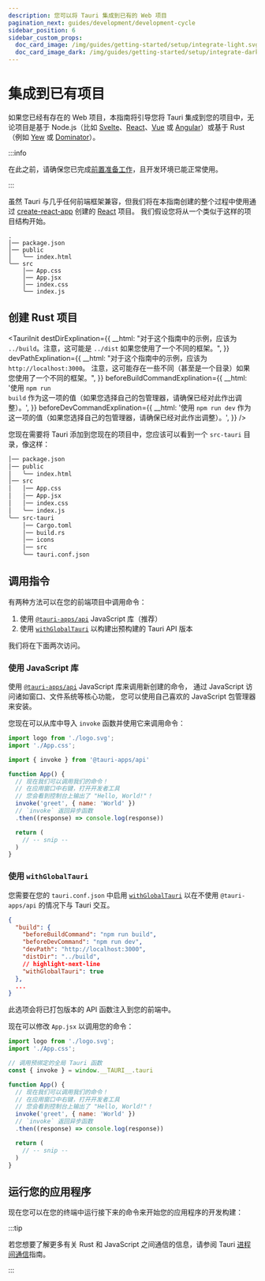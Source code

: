 ```yaml
---
description: 您可以将 Tauri 集成到已有的 Web 项目
pagination_next: guides/development/development-cycle
sidebar_position: 6
sidebar_custom_props:
  doc_card_image: /img/guides/getting-started/setup/integrate-light.svg
  doc_card_image_dark: /img/guides/getting-started/setup/integrate-dark.svg
---
```



# 集成到已有项目

如果您已经有存在的 Web 项目，本指南将引导您将 Tauri 集成到您的项目中，无论项目是基于 Node.js（比如 [Svelte][]、[React][]、[Vue][] 或 [Angular][]）或基于 Rust（例如 [Yew][] 或 [Dominator][]）。

:::info

在此之前，请确保您已完成[前置准备工作][]，且开发环境已能正常使用。

:::

虽然 Tauri 与几乎任何前端框架兼容，但我们将在本指南创建的整个过程中使用通过 [create-react-app][] 创建的 [React][] 项目。 我们假设您将从一个类似于这样的项目结构开始。

```
.
│── package.json
│── public
│   ╰── index.html
╰── src
    │── App.css
    │── App.jsx
    │── index.css
    ╰── index.js
```

## 创建 Rust 项目

<TauriInit
  destDirExplination={{
    __html:
      "对于这个指南中的示例，应该为 <code x-bt =1>../build</code>。注意，这可能是 <code>../dist</code> 如果您使用了一个不同的框架。",
  }}
  devPathExplination={{
    __html:
      "对于这个指南中的示例，应该为 <code>http://localhost:3000</code>。 注意，这可能存在一些不同（甚至是一个目录）如果您使用了一个不同的框架。",
  }}
  beforeBuildCommandExplination={{
    __html:
      '使用 <code>npm run build</code> 作为这一项的值（如果您选择自己的包管理器，请确保已经对此作出调整）。',
  }}
  beforeDevCommandExplination={{
    __html:
      '使用 <code>npm run dev</code> 作为这一项的值（如果您选择自己的包管理器，请确保已经对此作出调整）。',
  }}
/>

您现在需要将 Tauri 添加到您现在的项目中，您应该可以看到一个 `src-tauri` 目录，像这样：

```diff {9-14}
│── package.json
│── public
│   ╰── index.html
│── src
│   │── App.css
│   │── App.jsx
│   │── index.css
│   ╰── index.js
╰── src-tauri
    │── Cargo.toml
    │── build.rs
    │── icons
    │── src
    ╰── tauri.conf.json
```

## 调用指令

<Commands />

有两种方法可以在您的前端项目中调用命令：

1. 使用 [`@tauri-apps/api`][] JavaScript 库（推荐）
2. 使用 [`withGlobalTauri`][] 以构建出预构建的 Tauri API 版本

我们将在下面两次访问。

### 使用 JavaScript 库

使用 [`@tauri-apps/api`][] JavaScript 库来调用新创建的命令， 通过 JavaScript 访问诸如窗口、文件系统等核心功能， 您可以使用自己喜欢的 JavaScript 包管理器来安装。

<InstallTauriApi />

您现在可以从库中导入 `invoke` 函数并使用它来调用命令：

```jsx title=src/App.jsx {4,7-12}
import logo from './logo.svg';
import './App.css';

import { invoke } from '@tauri-apps/api'

function App() {
  // 现在我们可以调用我们的命令！
  // 在应用窗口中右键，打开开发者工具
  // 您会看到控制台上输出了 "Hello, World!"！
  invoke('greet', { name: 'World' })
  // `invoke` 返回异步函数
  .then((response) => console.log(response))

  return (
    // -- snip --
  )
}
```

### 使用 `withGlobalTauri`

您需要在您的 `tauri.conf.json` 中启用 [`withGlobalTauri`][] 以在不使用 `@tauri-apps/api` 的情况下与 Tauri 交互。

```json title=tauri.conf.json
{
  "build": {
    "beforeBuildCommand": "npm run build",
    "beforeDevCommand": "npm run dev",
    "devPath": "http://localhost:3000",
    "distDir": "../build",
    // highlight-next-line
    "withGlobalTauri": true
  },
  ...
}
```

此选项会将已打包版本的 API 函数注入到您的前端中。

现在可以修改 `App.jsx` 以调用您的命令：

```jsx title=src/App.js {4,7-12}
import logo from './logo.svg';
import './App.css';

// 调用预绑定的全局 Tauri 函数
const { invoke } = window.__TAURI__.tauri

function App() {
  // 现在我们可以调用我们的命令！
  // 在应用窗口中右键，打开开发者工具
  // 您会看到控制台上输出了 "Hello, World!"！
  invoke('greet', { name: 'World' })
  // `invoke` 返回异步函数
  .then((response) => console.log(response))

  return (
    // -- snip --
  )
}
```

## 运行您的应用程序

现在您可以在您的终端中运行接下来的命令来开始您的应用程序的开发构建：

<Command name="dev" />

:::tip

若您想要了解更多有关 Rust 和 JavaScript 之间通信的信息，请参阅 Tauri [进程间通信][inter-process-communication]指南。

:::

[前置准备工作]: ../prerequisites.md
[create-react-app]: https://reactjs.org/docs/create-a-new-react-app.html#create-react-app
[Svelte]: https://svelte.dev
[React]: https://reactjs.org
[Vue]: https://vuejs.org
[Angular]: https://angular.io
[Yew]: https://yew.rs
[Dominator]: https://github.com/Pauan/rust-dominator
[inter-process-communication]: ../../../references/architecture/inter-process-communication/readme.md
[`withGlobalTauri`]: ../../../api/config.md#buildconfig.withglobaltauri
[`@tauri-apps/api`]: ../../../api/js/
